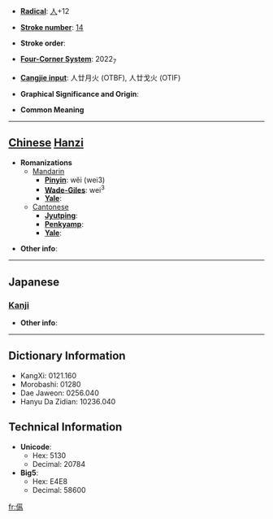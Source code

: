 * '''[[Wiktionary:Chinese radical index| Radical]]''': [[Wiktionary:Chinese radical index 人|人]]+12

* '''[[Wiktionary:Chinese total strokes index|Stroke number]]''': [[Wiktionary:Chinese total strokes index 14|14]]

* '''Stroke order''': 

* '''[[Wiktionary:Chinese four corner index|Four-Corner System]]''': 2022<sub>7</sub>

* '''[[Wiktionary:Chinese Cangjie index|Cangjie input]]''': 人廿月火 (OTBF), 人廿戈火 (OTIF)

* '''Graphical Significance and Origin''': 

* '''Common Meaning'''

----

== [[Chinese]] [[Hanzi]] ==

* '''Romanizations'''
** [[Mandarin]]
*** '''[[Pinyin]]''': wěi (wei3)
*** '''[[Wade-Giles]]''': wei<sup>3</sup>
*** '''[[Yale]]''': 
**[[Cantonese]]
***'''[[Jyutping]]''':
***'''[[Penkyamp]]''': 
***'''[[Yale]]''': 

* '''Other info''': 

----

==Japanese==
===[[Kanji]]===
{{kanji|on readings=[[い]] (i)|kun readings=[[おちつかぬ]] (ochitsukanu)}}

* '''Other info''':  

----

== Dictionary Information ==

* KangXi: 0121.160
* Morobashi: 01280
* Dae Jaweon: 0256.040
* Hanyu Da Zidian: 10236.040

== Technical Information ==

* '''Unicode''':
** Hex: 5130
** Decimal: 20784
* '''Big5''':
** Hex: E4E8
** Decimal: 58600

[[fr:儰]]